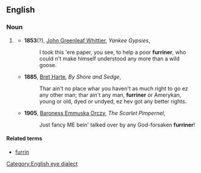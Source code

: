 ==English==

===Noun===
{{en-noun}}

# {{context|Now|_|chiefly|_|pejorative|lang=en}} {{form of|dialectal [[variant]]|foreigner|lang=en}}
#* '''1853'''(?), [[w:John Greenleaf Whittier|John Greenleaf Whittier]], ''Yankee Gypsies'',
#*: I took this 'ere paper, you see, to help a poor '''furriner''', who could n't make himself understood any more than a wild goose.
#* '''1885''', [[w:Bret Harte|Bret Harte]], ''By Shore and Sedge'',
#*: Thar ain't no place whar you haven't as much right to go ez any other man; thar ain't any man, '''furriner''' or Amerykan, young or old, dyed or undyed, ez hev got any better rights.
#* '''1905''', [[w:Emma Orczy|Baroness Emmuska Orczy]], ''The Scarlet Pimpernel'',
#*: Just fancy ME bein' talked over by any God-forsaken '''furriner'''!

====Related terms====
* [[furrin]]

[[Category:English eye dialect]]